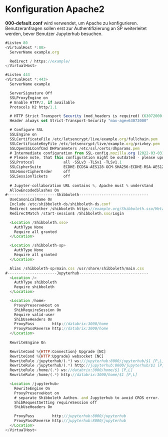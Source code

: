 # Konfiguration Apache2
**000-default.conf** wird verwendet, um Apache zu konfigurieren. Benutzeranfragen sollen erst zur Authentifizierung an SP weiterleitet werden, bevor Benutzer Jupyterhub besuchen.
```js
#Listen 80 
<VirtualHost *:80>
  ServerName example.org

  Redirect / https://example/
</VirtualHost>

#Listen 443
<VirtualHost *:443>
  ServerName example

  ServerSignature Off
  SSLProxyEngine on
  # Enable HTTP/2, if available
  Protocols h2 http/1.1

  # HTTP Strict Transport Security (mod_headers is required) (63072000 seconds)
  Header always set Strict-Transport-Security "max-age=63072000"

  # Configure SSL
  SSLEngine on
  SSLCertificateFile /etc/letsencrypt/live/example.org/fullchain.pem
  SSLCertificateKeyFile /etc/letsencrypt/live/example.org/privkey.pem
  SSLOpenSSLConfCmd DHParameters /etc/ssl/certs/dhparams.pem
  # Intermediate configuration from SSL-config.mozilla.org (2022-03-03)
  # Please note, that this configuration might be outdated - please update it accordingly using https://ssl-config.mozilla
  SSLProtocol             all -SSLv3 -TLSv1 -TLSv1.1
  SSLCipherSuite          ECDHE-ECDSA-AES128-GCM-SHA256:ECDHE-RSA-AES128-GCM-SHA256:ECDHE-ECDSA-AES256-GCM-SHA384:ECDHE-RSA-AES256-GCM-SHA384:ECDHE-ECDSA-CHACHA20-POLY1305:ECDHE-RSA-CHACHA20-POLY1305:DHE-RSA-AES128-GCM-SHA256:DHE-RSA-AES256-GCM-SHA384
  SSLHonorCipherOrder     off
  SSLSessionTickets       off
  
  # Jupyter-collaboration URL contains %, Apache must % understand
  AllowEncodedSlashes On
#----------------------Shibboleth-------------------------------
  UseCanonicalName On
  Include /etc/shibboleth-ds/shibboleth-ds.conf
  Redirect seeother /shibboleth https://example.org/Shibboleth.sso/Metadata
  RedirectMatch /start-session$ /Shibboleth.sso/Login

  <Location /Shibboleth.sso>
    AuthType None
    Require all granted
  </Location>

  <Location /shibboleth-sp>
    AuthType None
    Require all granted
  </Location>

  Alias /shibboleth-sp/main.css /usr/share/shibboleth/main.css
#----------------------Jupyterhub-------------------------------
  <Location />
    AuthType shibboleth
    Require shibboleth
  </Location>

  <Location /home>
    ProxyPreserveHost on
    ShibRequireSession On
    Require valid-user
    ShibUseHeaders On
    ProxyPass        http://databrix:3000/home
    ProxyPassReverse http://databrix:3000/home
  </Location>
  
  RewriteEngine On

  RewriteCond %{HTTP:Connection} Upgrade [NC]
  RewriteCond %{HTTP:Upgrade} websocket [NC]
  RewriteRule /jupyterhub/(.*) ws://jupyterhub:8000/jupyterhub/$1 [P,L]
  RewriteRule /jupyterhub/(.*) http://jupyterhub:8000/jupyterhub/$1 [P,L]
  RewriteRule /home/(.*) ws://databrix:3000/home/$1 [P,L]
  RewriteRule /home/(.*) http://databrix:3000/home/$1 [P,L]

  <Location /jupyterhub>
    RewriteEngine On
    ProxyPreserveHost on
    # separate Shibboleth Authen. and Jupyterhub to avoid CROS error.
    ShibRequestSetting requireSession off
    ShibUseHeaders On

    ProxyPass        http://jupyterhub:8000/jupyterhub
    ProxyPassReverse http://jupyterhub:8000/jupyterhub
  </Location>
</VirtualHost>
```